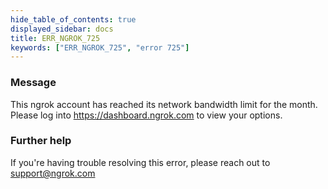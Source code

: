 ```yaml
---
hide_table_of_contents: true
displayed_sidebar: docs
title: ERR_NGROK_725
keywords: ["ERR_NGROK_725", "error 725"]
---
```


### Message

This ngrok account has reached its network bandwidth limit for the month. Please log into https://dashboard.ngrok.com to view your options.

### Further help

If you're having trouble resolving this error, please reach out to [support@ngrok.com](mailto:support@ngrok.com?subject=Help%20with%20ERR_NGROK_725)
